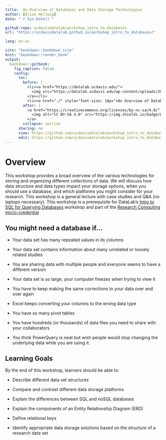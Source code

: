 ```yaml
---
title:  An Overview of Databases and Data Storage Technologies
author: [Elise Hellwig]
date: "`r Sys.Date()`"

github-repo: ucdavisdatalab/workshop_intro_to_databases
url: "https://ucdavisdatalab.github.io/workshop_intro_to_databases/"

lang: en-us

site: "bookdown::bookdown_site"
knit: "bookdown::render_book"
output:
  bookdown::gitbook:
    fig_caption: false
    config:
      toc:
        before: |
          <li><a href="https://datalab.ucdavis.edu/">
            <img src="https://datalab.ucdavis.edu/wp-content/uploads/2019/07/datalab-logo-full-color-rgb-1.png" style="height: 100%; width: 100%; object-fit: contain" />
          </a></li>
          <li><a href="./" style="font-size: 18px">An Overview of Databases and Data Storage Technologies</a></li>
        after: |
          <a href="https://creativecommons.org/licenses/by-nc-sa/4.0/" target="_blank">
            <img alt="CC BY-SA 4.0" src="https://img.shields.io/badge/License-CC%20BY--NC--SA%204.0-lightgrey.svg" style="float: right; padding-right: 10px;" />
          </a>
        collapse: section
      sharing: no
      view: https://github.com/ucdavisdatalab/workshop_intro_to_databases/blob/main/%s
      edit: https://github.com/ucdavisdatalab/workshop_intro_to_databases/edit/main/%s
---
```


# Overview {.unnumbered}

This workshop provides a broad overview of the various technologies for storing
and organizing different collections of data. We will discuss how data structure
and data types impact your storage options, when you should use a database, and
which platforms you might consider for your research. This workshop is a general
lecture with case studies and Q&A (no laptops necessary). This workshop is a
prerequisite for DataLab's [Intro to SQL for Querying Databases][sql] workshop
and part of the [Research Computing micro-credential][micro_cred]

## You might need a database if... {-}

  * Your data set has many repeated values in its columns
  
  * Your data set contains information about many unrelated or loosely related
  studies
  
  * You are sharing data with multiple people and everyone seems to have a
  different version
  
  * Your data set is so large, your computer freezes when trying to view it
  
  * You have to keep making the same corrections to your data over and over
  again
  
  * Excel keeps converting your columns to the wrong data type
  
  * You have so many pivot tables
  
  * You have hundreds (or thousands) of data files you need to share with your
  collaborators
  
  * You think PowerQuery is neat but wish people would stop changing the
  underlying data while you are using it.

## Learning Goals {-}

By the end of this workshop, learners should be able to:

-   Describe different data set structures

-   Compare and contrast different data storage platforms

-   Explain the differences between SQL and noSQL databases

-   Explain the components of an Entity Relationship Diagram (ERD)

-   Define relational keys

-   Identify appropriate data storage solutions based on the structure
    of a research data set

[sql]: https://ucdavisdatalab.github.io/workshop_intro_to_sql/
[micro_cred]: https://gradpathways.ucdavis.edu/research-computing-pathway

